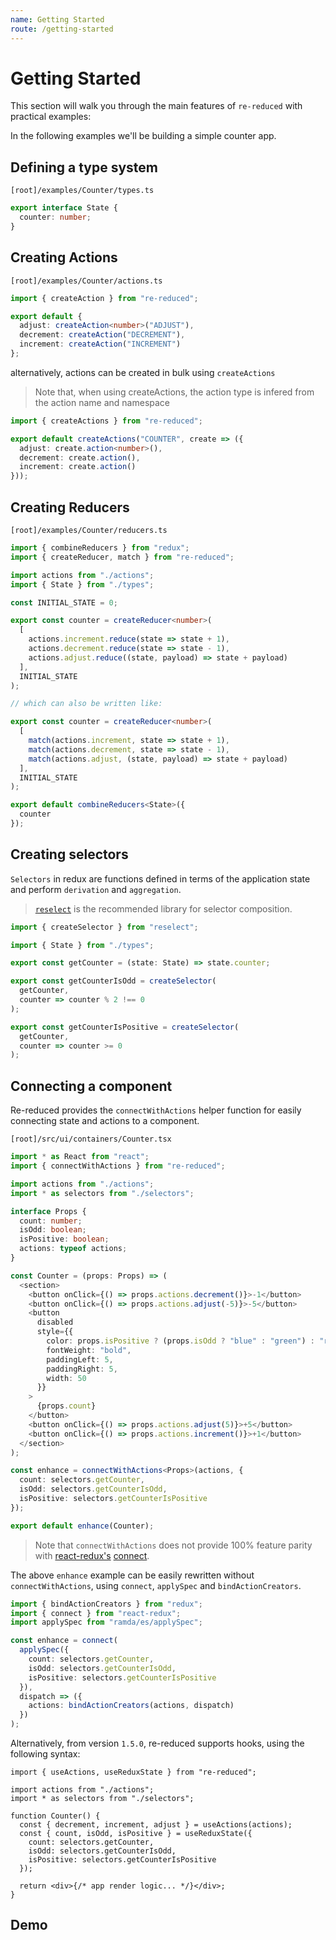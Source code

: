 ```yaml
---
name: Getting Started
route: /getting-started
---
```


# Getting Started

This section will walk you through the main features of `re-reduced` with practical examples:

In the following examples we'll be building a simple counter app.

## Defining a type system

`[root]/examples/Counter/types.ts`

```ts
export interface State {
  counter: number;
}
```

## Creating Actions

`[root]/examples/Counter/actions.ts`

```ts
import { createAction } from "re-reduced";

export default {
  adjust: createAction<number>("ADJUST"),
  decrement: createAction("DECREMENT"),
  increment: createAction("INCREMENT")
};
```

alternatively, actions can be created in bulk using `createActions`

> Note that, when using createActions, the action type is infered from the action name and namespace

```ts
import { createActions } from "re-reduced";

export default createActions("COUNTER", create => ({
  adjust: create.action<number>(),
  decrement: create.action(),
  increment: create.action()
}));
```

## Creating Reducers

`[root]/examples/Counter/reducers.ts`

```ts
import { combineReducers } from "redux";
import { createReducer, match } from "re-reduced";

import actions from "./actions";
import { State } from "./types";

const INITIAL_STATE = 0;

export const counter = createReducer<number>(
  [
    actions.increment.reduce(state => state + 1),
    actions.decrement.reduce(state => state - 1),
    actions.adjust.reduce((state, payload) => state + payload)
  ],
  INITIAL_STATE
);

// which can also be written like:

export const counter = createReducer<number>(
  [
    match(actions.increment, state => state + 1),
    match(actions.decrement, state => state - 1),
    match(actions.adjust, (state, payload) => state + payload)
  ],
  INITIAL_STATE
);

export default combineReducers<State>({
  counter
});
```

## Creating selectors

`Selectors` in redux are functions defined in terms of the application state and perform `derivation` and `aggregation`.

> [`reselect`](https://github.com/reduxjs/reselect) is the recommended library for selector composition.

```ts
import { createSelector } from "reselect";

import { State } from "./types";

export const getCounter = (state: State) => state.counter;

export const getCounterIsOdd = createSelector(
  getCounter,
  counter => counter % 2 !== 0
);

export const getCounterIsPositive = createSelector(
  getCounter,
  counter => counter >= 0
);
```

## Connecting a component

Re-reduced provides the `connectWithActions` helper function for easily connecting state and actions to a component.

`[root]/src/ui/containers/Counter.tsx`

```ts
import * as React from "react";
import { connectWithActions } from "re-reduced";

import actions from "./actions";
import * as selectors from "./selectors";

interface Props {
  count: number;
  isOdd: boolean;
  isPositive: boolean;
  actions: typeof actions;
}

const Counter = (props: Props) => (
  <section>
    <button onClick={() => props.actions.decrement()}>-1</button>
    <button onClick={() => props.actions.adjust(-5)}>-5</button>
    <button
      disabled
      style={{
        color: props.isPositive ? (props.isOdd ? "blue" : "green") : "red",
        fontWeight: "bold",
        paddingLeft: 5,
        paddingRight: 5,
        width: 50
      }}
    >
      {props.count}
    </button>
    <button onClick={() => props.actions.adjust(5)}>+5</button>
    <button onClick={() => props.actions.increment()}>+1</button>
  </section>
);

const enhance = connectWithActions<Props>(actions, {
  count: selectors.getCounter,
  isOdd: selectors.getCounterIsOdd,
  isPositive: selectors.getCounterIsPositive
});

export default enhance(Counter);
```

> Note that `connectWithActions` does not provide 100% feature parity with [react-redux's](https://github.com/reduxjs/react-redux) [connect](https://react-redux.js.org/introduction/quick-start#connect).

The above `enhance` example can be easily rewritten without `connectWithActions`, using `connect`, `applySpec` and `bindActionCreators`.

```ts
import { bindActionCreators } from "redux";
import { connect } from "react-redux";
import applySpec from "ramda/es/applySpec";

const enhance = connect(
  applySpec({
    count: selectors.getCounter,
    isOdd: selectors.getCounterIsOdd,
    isPositive: selectors.getCounterIsPositive
  }),
  dispatch => ({
    actions: bindActionCreators(actions, dispatch)
  })
);
```

Alternatively, from version `1.5.0`, re-reduced supports hooks, using the following syntax:

```tsx
import { useActions, useReduxState } from "re-reduced";

import actions from "./actions";
import * as selectors from "./selectors";

function Counter() {
  const { decrement, increment, adjust } = useActions(actions);
  const { count, isOdd, isPositive } = useReduxState({
    count: selectors.getCounter,
    isOdd: selectors.getCounterIsOdd,
    isPositive: selectors.getCounterIsPositive
  });

  return <div>{/* app render logic... */}</div>;
}
```

## Demo



<Playground>
  <Counter />
</Playground>

